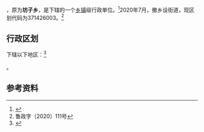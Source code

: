 {{中国乡级行政区|37/14/26/200/000}}

'''{{PAGENAMEBASE}}'''，原为'''坊子乡'''，是{{PRC admin/fullname|37/14/26/200/000|3}}下辖的一个[[乡镇|乡镇]]级行政单位。<ref>{{PRC admin/ref sgc|{{PRC admin/parent|37/14/26/200/000}}}}</ref>2020年7月，撤乡设街道，现区划代码为371426003。<ref>鲁政字〔2020〕111号</ref>

== 行政区划 ==

{{PAGENAMEBASE}}下辖以下地区：<ref>{{PRC admin/ref sgc|37/14/26/200/000}}</ref>

{{PRC admin/children|37/14/26/200/000}}。

== 参考资料 ==

{{reflist}}

{{PRC admin/navcat|37/14/26/200/000}}